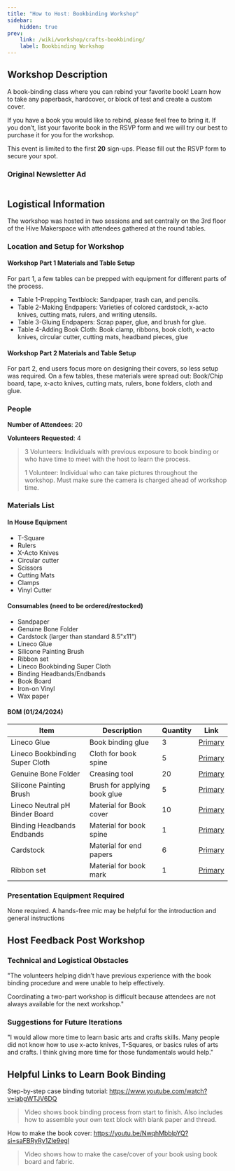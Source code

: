 ```yaml
---
title: "How to Host: Bookbinding Workshop"
sidebar:
    hidden: true
prev:
    link: /wiki/workshop/crafts-bookbinding/
    label: Bookbinding Workshop
---
```



## Workshop Description

A book-binding class where you can rebind your favorite book! Learn how to take any paperback, hardcover, or block of test and create a custom cover.

If you have a book you would like to rebind, please feel free to bring it. If you don’t, list your favorite book in the RSVP form and we will try our best to purchase it for you for the workshop.

This event is limited to the first **20** sign-ups. Please fill out the RSVP form to secure your spot.

### Original Newsletter Ad
<Image src={img1} alt=""/>

## Logistical Information
The workshop was hosted in two sessions and set centrally on the 3rd floor of the Hive Makerspace with attendees gathered at the round tables.

### Location and Setup for Workshop

#### Workshop Part 1 Materials and Table Setup

For part 1, a few tables can be prepped with equipment for different parts of the process.

- Table 1-Prepping Textblock: Sandpaper, trash can, and pencils.
- Table 2-Making Endpapers: Varieties of colored cardstock, x-acto knives, cutting mats, rulers, and writing utensils.
- Table 3-Gluing Endpapers: Scrap paper, glue, and brush for glue.
- Table 4-Adding Book Cloth: Book clamp, ribbons, book cloth, x-acto knives, circular cutter, cutting mats, headband pieces, glue


#### Workshop Part 2 Materials and Table Setup

For part 2, end users focus more on designing their covers, so less setup was required. On a few tables, these materials were spread out: Book/Chip board, tape, x-acto knives, cutting mats, rulers, bone folders, cloth and glue.

### People

**Number of Attendees**: 20

**Volunteers Requested**: 4

> 3 Volunteers: Individuals with previous exposure to book binding or who have time to meet with the host to learn the process.
>
> 1 Volunteer: Individual who can take pictures throughout the workshop. Must make sure the camera is charged ahead of workshop time.


### Materials List

#### In House Equipment

- T-Square
- Rulers
- X-Acto Knives
- Circular cutter
- Scissors
- Cutting Mats
- Clamps
- Vinyl Cutter

#### Consumables (need to be ordered/restocked)

- Sandpaper
- Genuine Bone Folder
- Cardstock (larger than standard 8.5"x11")
- Lineco Glue
- Silicone Painting Brush
- Ribbon set
- Lineco Bookbinding Super Cloth
- Binding Headbands/Endbands
- Book Board
- Iron-on Vinyl
- Wax paper


#### BOM (01/24/2024)
| Item | Description | Quantity | Link |
| ---- | ----------- | -------- | ---- |
| Lineco Glue | Book binding glue | 3 | [Primary](https://a.co/d/3VJVYa6) |
| Lineco Bookbinding Super Cloth  | Cloth for book spine | 5 | [Primary](https://a.co/d/bRE53o3) |
| Genuine Bone Folder | Creasing tool | 20 | [Primary](https://a.co/d/dekbNx9) |
| Silicone Painting Brush | Brush for applying book glue | 5 | [Primary](https://a.co/d/f4ThJHH) |
| Lineco Neutral pH Binder Board | Material for Book cover | 10 | [Primary](https://a.co/d/60RKLn4) |
| Binding Headbands Endbands | Material for book spine | 1 | [Primary](https://a.co/d/1bUP0GK) |
| Cardstock | Material for end papers | 6 | [Primary](https://a.co/d/ddi7aLa) |
| Ribbon set | Material for book mark | 1 | [Primary](https://a.co/d/5xbU70S) |

### Presentation Equipment Required

None required. A hands-free mic may be helpful for the introduction and general instructions


## Host Feedback Post Workshop

### Technical and Logistical Obstacles

"The volunteers helping didn’t have previous experience with the book binding procedure and were unable to help effectively.

Coordinating a two-part workshop is difficult because attendees are not always available for the next workshop."


### Suggestions for Future Iterations

"I would allow more time to learn basic arts and crafts skills. Many people did not know how to use x-acto knives, T-Squares, or basics rules of arts and crafts. I think giving more time for those fundamentals would help."

## Helpful Links to Learn Book Binding

Step-by-step case binding tutorial: https://www.youtube.com/watch?v=jabgWTJV6DQ

> Video shows book binding process from start to finish. Also includes how to assemble your own text block with blank paper and thread.

How to make the book cover: https://youtu.be/NwqhMbblpYQ?si=saFBRyRy1Zle9egl

> Video shows how to make the case/cover of your book using book board and fabric.
